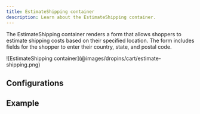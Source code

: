 ```yaml
---
title: EstimateShipping container
description: Learn about the EstimateShipping container.
---
```



The EstimateShipping container renders a form that allows shoppers to estimate shipping costs based on their specified location. The form includes fields for the shopper to enter their country, state, and postal code.

<Diagram caption="EstimateShipping container">
  ![EstimateShipping container](@images/dropins/cart/estimate-shipping.png)
</Diagram>

## Configurations


## Example
